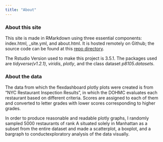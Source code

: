 ```yaml
---
title: "About"
---
```


### About this site

This site is made in RMarkdown using three essential components: index.html, _site.yml, and about.html. It is hosted remotely on Github; the source code can be found at this [repo directory](https://github.com/owen633/owen633.github.io).

The Rstudio Version used to make this project is 3.5.1. The packages used are *tidyverse(v1.2.1)*, *viridis*, *plotly*, and the class dataset *p8105.datasets*.

### About the data

The data from which the flexdashboard plotly plots were created is from "NYC Restaurant Inspection Results", in which the DOHMC evaluates each restaurant based on different criteria. Scores are assigned to each of them and converted to letter grades with lower scores corresponding to higher grades.

In order to produce reasonable and readable plotly graphs, I randomly sampled 5000 restaurants of rank A situated solely in Manhattan as a subset from the entire dataset and made a scatterplot, a boxplot, and a bargraph to conductexploratory analysis of the data visually.